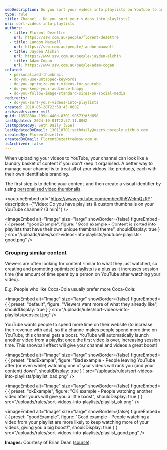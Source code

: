 ```yaml
---
seoDescription: Do you sort your videos into playlists on YouTube to increase session time and boost your channel's performance? Organize your content with personalized thumbnails and optimize your videos for a better user experience.
type: rule
title: Channel - Do you sort your videos into playlists?
uri: sort-videos-into-playlists
authors:
  - title: Florent Dezettre
    url: https://ssw.com.au/people/florent-dezettre
  - title: Landon Maxwell
    url: https://ssw.com.au/people/landon-maxwell
  - title: Jayden Alchin
    url: https://www.ssw.com.au/people/jayden-alchin
  - title: Adam Cogan
    url: https://www.ssw.com.au/people/adam-cogan
related:
  - personalized-thumbnail
  - do-you-use-untapped-keywords
  - do-you-optimize-your-videos-for-youtube
  - do-you-keep-your-audience-happy
  - do-you-follow-image-standard-sizes-on-social-media
redirects:
  - do-you-sort-your-videos-into-playlists
created: 2018-05-20T22:58:45.000Z
archivedreason: null
guid: 1852838a-199e-440d-8301-905732d3d858
lastUpdated: 2024-10-01T12:57:11.000Z
lastUpdatedBy: Seth Daily [SSW]
lastUpdatedByEmail: 130118701+sethdaily@users.noreply.github.com
createdBy: FlorentDezettre
createdByEmail: FlorentDezettre@ssw.com.au
isArchived: false
---
```


When uploading your videos to YouTube, your channel can look like a laundry basket of content if you don't keep it organised. A better way to manage your channel is to treat all of your videos like products, each with their own identifiable branding.

The first step is to define your content, and then create a visual identifier by using [personalised video thumbnails](/video-thumbnails).


<youtubeEmbed url="https://www.youtube.com/embed/lh5WcImQzRY" description={"Video: Do you have playlists & custom thumbnails on your YouTube channel? (3 min)"} />

<imageEmbed
  alt="Image"
  size="large"
  showBorder={false}
  figureEmbed={ {
    preset: "goodExample",
    figure: "Good example - Content is sorted into playlists that have their own unique thumbnail theme",
    shouldDisplay: true
  } }
  src="/uploads/rules/sort-videos-into-playlists/youtube-playlists-good.png"
/>


### Grouping similar content

Viewers are often looking for content similar to what they just watched, so creating and promoting optimized playlists is a plus as it increases session time (the amount of time spent by a person on YouTube after watching your video).

E.g. People who like Coca-Cola usually prefer more Coca-Cola:


<imageEmbed
  alt="Image"
  size="large"
  showBorder={false}
  figureEmbed={ {
    preset: "default",
    figure: "Viewers want more of what they already like",
    shouldDisplay: true
  } }
  src="/uploads/rules/sort-videos-into-playlists/pepsicat.jpg"
/>


YouTube wants people to spend more time on their website (to increase their revenue with ads), so if a channel makes people spend more time on YouTube, this channel gets a boost. YouTube will automatically launch another video from a playlist once the first video is over, increasing session time. This snowball effect will give your channel and videos a great boost!

<imageEmbed
  alt="Image"
  size="large"
  showBorder={false}
  figureEmbed={ {
    preset: "badExample",
    figure: "Bad example - People leaving YouTube after (or even while) watching one of your videos will rank you (and your content) down",
    shouldDisplay: true
  } }
  src="/uploads/rules/sort-videos-into-playlists/playlist_bad.png"
/>


<imageEmbed
  alt="Image"
  size="large"
  showBorder={false}
  figureEmbed={ {
    preset: "okExample",
    figure: "OK example - People watching another video after yours will give you a little boost",
    shouldDisplay: true
  } }
  src="/uploads/rules/sort-videos-into-playlists/playlist_ok.png"
/>


<imageEmbed
  alt="Image"
  size="large"
  showBorder={false}
  figureEmbed={ {
    preset: "goodExample",
    figure: "Good example - People watching a video from your playlist are more likely to keep watching more of your videos, giving you a big boost!",
    shouldDisplay: true
  } }
  src="/uploads/rules/sort-videos-into-playlists/playlist_good.png"
/>


**Images:** Courtesy of Brian Dean ([source](https://backlinko.com/grow-youtube-channel)).

